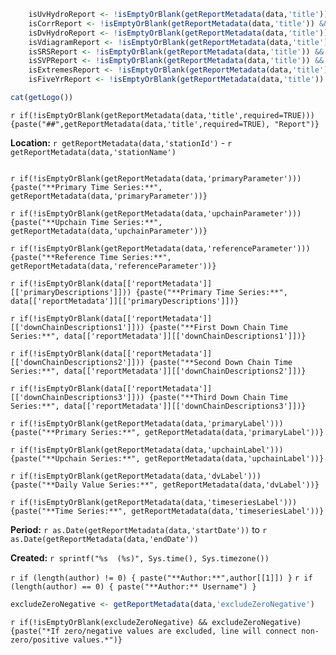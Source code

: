 ```r
    isUvHydroReport <- !isEmptyOrBlank(getReportMetadata(data,'title')) && grepl(toupper(getReportMetadata(data,'title')), "UV HYDROGRAPH")
    isCorrReport <- !isEmptyOrBlank(getReportMetadata(data,'title')) && grepl(toupper(getReportMetadata(data,'title')), "CORRECTIONS AT A GLANCE")
    isDvHydroReport <- !isEmptyOrBlank(getReportMetadata(data,'title')) && grepl(toupper(getReportMetadata(data,'title')), "DV HYDROGRAPH")
    isVdiagramReport <- !isEmptyOrBlank(getReportMetadata(data,'title')) && grepl(toupper(getReportMetadata(data,'title')), "V-DIAGRAM")
    isSRSReport <- !isEmptyOrBlank(getReportMetadata(data,'title')) && grepl(toupper(getReportMetadata(data,'title')), "SENSOR READING SUMMARY")
    isSVPReport <- !isEmptyOrBlank(getReportMetadata(data,'title')) && grepl(toupper(getReportMetadata(data,'title')), "SITE VISIT PEAK")
    isExtremesReport <- !isEmptyOrBlank(getReportMetadata(data,'title')) && grepl(toupper(getReportMetadata(data,'title')), "EXTREMES")
    isFiveYrReport <- !isEmptyOrBlank(getReportMetadata(data,'title')) && grepl(toupper(getReportMetadata(data,'title')), "FIVE YEAR GW SUMMARY")
```

<div class="header">
<div>
<div class="header-logo">
```r
cat(getLogo())
```
</div>
<div class="header-title">
`r if(!isEmptyOrBlank(getReportMetadata(data,'title',required=TRUE))) {paste("##",getReportMetadata(data,'title',required=TRUE), "Report")}`
</div>
</div>
<div class="header-labels">
<div class="header-col-left">
**Location:**  `r getReportMetadata(data,'stationId')` - `r getReportMetadata(data,'stationName')`

<!-- UV Hydrograph / Corr TS --> 
```r

```
`r if(!isEmptyOrBlank(getReportMetadata(data,'primaryParameter'))) {paste("**Primary Time Series:**",  getReportMetadata(data,'primaryParameter'))}`

`r if(!isEmptyOrBlank(getReportMetadata(data,'upchainParameter'))) {paste("**Upchain Time Series:**",  getReportMetadata(data,'upchainParameter'))}`

`r if(!isEmptyOrBlank(getReportMetadata(data,'referenceParameter'))) {paste("**Reference Time Series:**",  getReportMetadata(data,'referenceParameter'))}`

<!-- DV Hydrograph / FiveYearGWSum TS -->
`r if(!isEmptyOrBlank(data[['reportMetadata']][['primaryDescriptions']])) {paste("**Primary Time Series:**", data[['reportMetadata']][['primaryDescriptions']])}`

`r if(!isEmptyOrBlank(data[['reportMetadata']][['downChainDescriptions1']])) {paste("**First Down Chain Time Series:**", data[['reportMetadata']][['downChainDescriptions1']])}`

`r if(!isEmptyOrBlank(data[['reportMetadata']][['downChainDescriptions2']])) {paste("**Second Down Chain Time Series:**", data[['reportMetadata']][['downChainDescriptions2']])}`

`r if(!isEmptyOrBlank(data[['reportMetadata']][['downChainDescriptions3']])) {paste("**Third Down Chain Time Series:**", data[['reportMetadata']][['downChainDescriptions3']])}`

<!-- Vdiagram TS ** Currently excluded from using the shared header due to parameter naming conflicts with other reports.-->
<!-- `r if(!isEmptyOrBlank(data[['reportMetadata']][['ratingModelIdentifier']])) {paste("**Time Series:**", data[['reportMetadata']][['ratingModelIdentifier']])}` -->

<!-- Extremes TS -->
`r if(!isEmptyOrBlank(getReportMetadata(data,'primaryLabel'))) {paste("**Primary Series:**", getReportMetadata(data,'primaryLabel'))}`

`r if(!isEmptyOrBlank(getReportMetadata(data,'upchainLabel'))) {paste("**Upchain Series:**", getReportMetadata(data,'upchainLabel'))}`

`r if(!isEmptyOrBlank(getReportMetadata(data,'dvLabel'))) {paste("**Daily Value Series:**", getReportMetadata(data,'dvLabel'))}`

<!-- SiteVisitPeak / SensorReadingSummary TS -->
`r if(!isEmptyOrBlank(getReportMetadata(data,'timeseriesLabel'))) {paste("**Time Series:**", getReportMetadata(data,'timeseriesLabel'))}`

</div>
<div class="header-col-right">
**Period:**  `r as.Date(getReportMetadata(data,'startDate'))` to `r as.Date(getReportMetadata(data,'endDate'))`

**Created:**  `r sprintf("%s  (%s)", Sys.time(), Sys.timezone())`

`r if (length(author) != 0) { paste("**Author:**",author[[1]]) }`
`r if (length(author) == 0) { paste("**Author:** Username") }`
</div>
</div>
```r
excludeZeroNegative <- getReportMetadata(data,'excludeZeroNegative')
```
`r if(!isEmptyOrBlank(excludeZeroNegative) && excludeZeroNegative) {paste("*If zero/negative values are excluded, line will connect non-zero/positive values.*")}`
</div>
